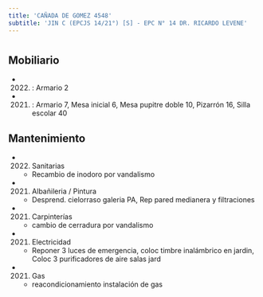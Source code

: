 ```yaml
---
title: 'CAÑADA DE GOMEZ 4548'
subtitle: 'JIN C (EPCJS 14/21°) [S] - EPC N° 14 DR. RICARDO LEVENE'
---
```


#


## Mobiliario

*  (2022) : Armario 2 

*  (2021) : Armario 7, Mesa inicial 6, Mesa pupitre doble 10, Pizarrón 16, Silla escolar 40 





## Mantenimiento

*  (2022) Sanitarias 
    + Recambio de inodoro por vandalismo

*  (2021) Albañileria / Pintura 
    + Desprend. cielorraso galeria PA, Rep  pared medianera y  filtraciones

*  (2021) Carpinterías 
    + cambio de cerradura por vandalismo

*  (2021) Electricidad 
    + Reponer 3 luces de emergencia, coloc timbre inalámbrico en jardin, Coloc 3 purificadores de aire salas jard

*  (2021) Gas 
    + reacondicionamiento instalación de gas



